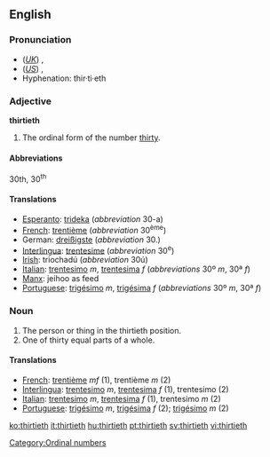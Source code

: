 ==English==

===Pronunciation===
*(''[[Received Pronunciation|UK]]'') {{IPA|/ˈθɜːtiəθ/}}, {{SAMPA|/"T3:ti@T/}}
*(''[[General American|US]]'') {{IPA|/ˈθɝtiəθ/}}, {{SAMPA|/"T3`ti@T/}}
*Hyphenation: thir·ti·eth

===Adjective===
'''thirtieth'''
# The ordinal form of the number [[thirty]].

====Abbreviations====
30th, 30<sup>th</sup>

====Translations====

*[[Esperanto]]: [[trideka]] (''abbreviation'' 30-a)
*[[French]]: [[trentième]] (''abbreviation'' 30<sup>ème</sup>)
*German: [[dreißigste]] (''abbreviation'' 30.)
*[[Interlingua]]: [[trentesime]] (''abbreviation'' 30<sup>e</sup>)
*[[Irish]]: triochadú (''abbreviation'' 30ú)
*[[Italian]]: [[trentesimo]] ''m'', [[trentesima]] ''f'' (''abbreviations'' 30º ''m'', 30ª ''f'')
*[[Manx]]: jeihoo as feed
*[[Portuguese]]: [[trigésimo]] ''m'', [[trigésima]] ''f'' (''abbreviations'' 30º ''m'', 30ª ''f'')

===Noun===

#The person or thing in the thirtieth position.
#One of thirty equal parts of a whole.

====Translations====

*[[French]]: [[trentième]] ''mf'' (1), trentième ''m'' (2)
*[[Interlingua]]: [[trentesimo]] ''m'', [[trentesima]] ''f'' (1), trentesimo (2)
*[[Italian]]: [[trentesimo]] ''m'', [[trentesima]] ''f'' (1), trentesimo ''m'' (2)
*[[Portuguese]]: [[trigésimo]] ''m'', [[trigésima]] ''f'' (2); [[trigésimo]] ''m'' (2)

[[Category:Ordinal numbers]]

[[ko:thirtieth]]
[[it:thirtieth]]
[[hu:thirtieth]]
[[pt:thirtieth]]
[[sv:thirtieth]]
[[vi:thirtieth]]